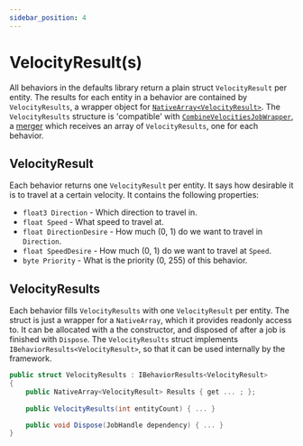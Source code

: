 ```yaml
---
sidebar_position: 4
---
```



# VelocityResult(s)

All behaviors in the defaults library return a plain struct `VelocityResult` per entity. The results for each entity in a behavior are contained by `VelocityResults`, a wrapper object for [`NativeArray<VelocityResult>`](https://docs.unity3d.com/ScriptReference/Unity.Collections.NativeArray_1.html). The `VelocityResults` structure is 'compatible' with [`CombineVelocitiesJobWrapper`](/docs/documentation-defaults/Merger), a [merger](/docs/documentation-core/merger) which receives an array of `VelocityResults`, one for each behavior. 

## VelocityResult

Each behavior returns one `VelocityResult` per entity. It says how desirable it is to travel at a certain velocity. It contains the following properties:

- `float3 Direction` - Which direction to travel in.
- `float Speed` - What speed to travel at.
- `float DirectionDesire` - How much (0, 1) do we want to travel in `Direction`.
- `float SpeedDesire` - How much (0, 1) do we want to travel at `Speed`.
- `byte Priority` - What is the priority (0, 255) of this behavior.

## VelocityResults

Each behavior fills `VelocityResults` with one `VelocityResult` per entity. The struct is just a wrapper for a `NativeArray`, which it provides readonly access to. It can be allocated with a the constructor, and disposed of after a job is finished with `Dispose`. The `VelocityResults` struct implements `IBehaviorResults<VelocityResult>`, so that it can be used internally by the framework.

```csharp title="VelocityResults.cs"
public struct VelocityResults : IBehaviorResults<VelocityResult>
{
    public NativeArray<VelocityResult> Results { get ... ; };
    
    public VelocityResults(int entityCount) { ... }  

    public void Dispose(JobHandle dependency) { ... }
}
```
